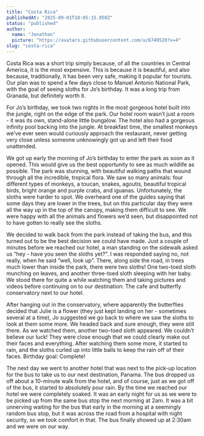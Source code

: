 ```yaml
---
title: "Costa Rica"
publishedAt: "2025-09-01T18:05:15.850Z"
status: "published"
author:
  name: "Jonathan"
  picture: "https://avatars.githubusercontent.com/u/6749520?v=4"
slug: "costa-rica"
---
```


Costa Rica was a short trip simply because, of all the countries in Central America, it is the most expensive. This is because it is beautiful, and also because, traditionally, it has been very safe, making it popular for tourists. Our plan was to spend a few days close to Manuel Antonio National Park, with the goal of seeing sloths for Jo’s birthday. It was a long trip from Granada, but definitely worth it.

For Jo’s birthday, we took two nights in the most gorgeous hotel built into the jungle, right on the edge of the park. Our hotel room wasn’t just a room - it was its own, stand-alone little bungalow. The hotel also had a gorgeous infinity pool backing into the jungle. At breakfast time, the smallest monkeys we’ve ever seen would curiously approach the restaurant, never getting very close unless someone unknowingly got up and left their food unattended. 

We got up early the morning of Jo’s birthday to enter the park as soon as it opened. This would give us the best opportunity to see as much wildlife as possible. The park was stunning, with beautiful walking paths that wound through all the incredible, tropical flora. We saw so many animals: four different types of monkeys, a toucan, snakes, agoutis, beautiful tropical birds, bright orange and purple crabs, and iguanas. Unfortunately, the sloths were harder to spot. We overheard one of the guides saying that some days they are lower in the trees, but on this particular day they were all the way up in the top of the canopy, making them difficult to see. We were happy with all the animals and flowers we’d seen, but disappointed not to have gotten to really see the sloths. 

We decided to walk back from the park instead of taking the bus, and this turned out to be the best decision we could have made. Just a couple of minutes before we reached our hotel, a man standing on the sidewalk asked us “hey - have you seen the sloths yet?”. I was responded saying no, not really, when he said “well, look up”. There, along side the road, in trees much lower than inside the park, there were two sloths! One two-toed sloth munching on leaves, and another three-toed sloth sleeping with her baby. We stood there for quite a while watching them and taking pictures and videos before continuing on to our destination: The cafe and butterfly conservatory next to our hotel.

After hanging out in the conservatory, where apparently the butterflies decided that Julie is a flower (they just kept landing on her - sometimes several at a time), Jo suggested we go back to where we saw the sloths to look at them some more. We headed back and sure enough, they were still there. As we watched them, another two-toed sloth appeared. We couldn’t believe our luck! They were close enough that we could clearly make out their faces and everything. After watching them some more, it started to rain, and the sloths curled up into little balls to keep the rain off of their faces. Birthday goal: Complete!

The next day we went to another hotel that was next to the pick-up location for the bus to take us to our next destination, Panama. The bus dropped us off about a 10-minute walk from the hotel, and of course, just as we got off of the bus, it started to absolutely pour rain. By the time we reached our hotel we were completely soaked. It was an early night for us as we were to be picked up from the same bus stop the next morning at 2am. It was a bit unnerving waiting for the bus that early in the morning at a seemingly random bus stop, but it was across the road from a hospital with night security, so we took comfort in that. The bus finally showed up at 2:30am and we were on our way.